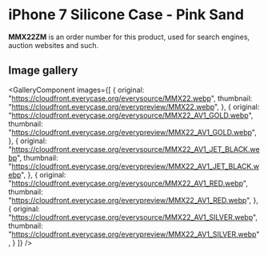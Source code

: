 
# iPhone 7 Silicone Case - Pink Sand

<Callout type='info' emoji='👉🏻'>**MMX22ZM** is an order number for this product, used for search engines, auction websites and such.</Callout>

## Image gallery

<GalleryComponent
    images={[
      {
        original: "https://cloudfront.everycase.org/everysource/MMX22.webp",
        thumbnail: "https://cloudfront.everycase.org/everypreview/MMX22.webp",
      },
      {
        original: "https://cloudfront.everycase.org/everysource/MMX22_AV1_GOLD.webp",
        thumbnail: "https://cloudfront.everycase.org/everypreview/MMX22_AV1_GOLD.webp",
      },
      {
        original: "https://cloudfront.everycase.org/everysource/MMX22_AV1_JET_BLACK.webp",
        thumbnail: "https://cloudfront.everycase.org/everypreview/MMX22_AV1_JET_BLACK.webp",
      },
      {
        original: "https://cloudfront.everycase.org/everysource/MMX22_AV1_RED.webp",
        thumbnail: "https://cloudfront.everycase.org/everypreview/MMX22_AV1_RED.webp",
      },
      {
        original: "https://cloudfront.everycase.org/everysource/MMX22_AV1_SILVER.webp",
        thumbnail: "https://cloudfront.everycase.org/everypreview/MMX22_AV1_SILVER.webp",
      }
    ]}
  />
